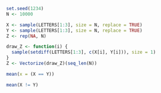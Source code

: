 
```r
set.seed(1234)
N <- 10000
```


```r
X <- sample(LETTERS[1:3], size = N, replace = TRUE)
Y <- sample(LETTERS[1:3], size = N, replace = TRUE)
Z <- rep(NA, N)
```

```r
draw_Z <- function(i) {
  sample(setdiff(LETTERS[1:3], c(X[i], Y[i])), size = 1)
}
Z <- Vectorize(draw_Z)(seq_len(N))
```


```r
mean(x = (X == Y))
```

```r
mean(X != Y)
```

